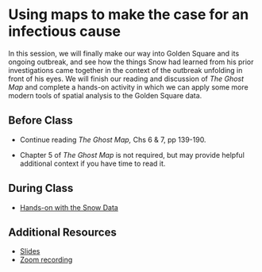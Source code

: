 # Using maps to make the case for an infectious cause

In this session, we will finally make our way into Golden Square and its ongoing outbreak, and see how the things Snow had learned from his prior investigations came together in the context of the outbreak unfolding in front of his eyes. We will finish our reading and discussion of *The Ghost Map* and complete a hands-on activity in which we can apply some more modern tools of spatial analysis to the Golden Square data.

## Before Class

- Continue reading _The Ghost Map,_ Chs  6 & 7, pp 139-190. 

- Chapter 5 of *The Ghost Map* is not required, but may provide helpful additional context if you have time to read it.

## During Class

- [Hands-on with the Snow Data](https://sph-umich.shinyapps.io/john-snow-cholera)

## Additional Resources

- [Slides](slides/session_7_water.qmd)  
- [Zoom recording](https://umich.zoom.us/rec/share/UlqvP-EJOadtMxrdFgA9cQ9z5_7oDXsTgM5fjIAMOE0cUTWSExg0wokfIbwIgtkm.H0r0uhzk4WzyDbiC)